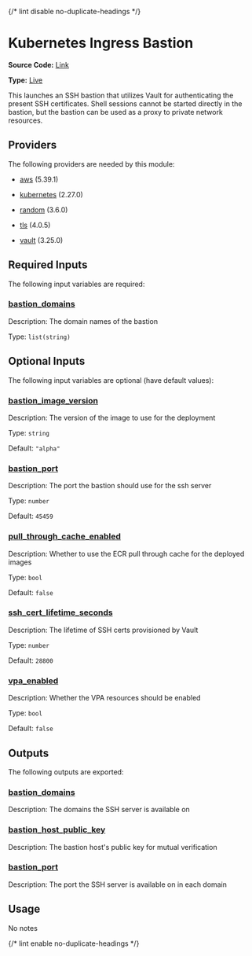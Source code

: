 {/* lint disable no-duplicate-headings */}

# Kubernetes Ingress Bastion

**Source Code:** [Link](https://github.com/Panfactum/stack/tree/__currentPanfactumVersion__/packages/terraform/kube_bastion)

**Type:** [Live](./overview)

This launches an SSH bastion that utilizes Vault for authenticating the present SSH certificates. Shell sessions
cannot be started directly in the bastion, but the bastion can be used as a proxy to private network resources.

## Providers

The following providers are needed by this module:

* [aws](https://registry.terraform.io/providers/hashicorp/aws/5.39.1/docs) (5.39.1)

* [kubernetes](https://registry.terraform.io/providers/hashicorp/kubernetes/2.27.0/docs) (2.27.0)

* [random](https://registry.terraform.io/providers/hashicorp/random/3.6.0/docs) (3.6.0)

* [tls](#requirement_tls) (4.0.5)

* [vault](https://registry.terraform.io/providers/hashicorp/vault/3.25.0/docs) (3.25.0)

## Required Inputs

The following input variables are required:

### <a name="input_bastion_domains" /> [bastion\_domains](#input_bastion_domains)

Description: The domain names of the bastion

Type: `list(string)`

## Optional Inputs

The following input variables are optional (have default values):

### <a name="input_bastion_image_version" /> [bastion\_image\_version](#input_bastion_image_version)

Description: The version of the image to use for the deployment

Type: `string`

Default: `"alpha"`

### <a name="input_bastion_port" /> [bastion\_port](#input_bastion_port)

Description: The port the bastion should use for the ssh server

Type: `number`

Default: `45459`

### <a name="input_pull_through_cache_enabled" /> [pull\_through\_cache\_enabled](#input_pull_through_cache_enabled)

Description: Whether to use the ECR pull through cache for the deployed images

Type: `bool`

Default: `false`

### <a name="input_ssh_cert_lifetime_seconds" /> [ssh\_cert\_lifetime\_seconds](#input_ssh_cert_lifetime_seconds)

Description: The lifetime of SSH certs provisioned by Vault

Type: `number`

Default: `28800`

### <a name="input_vpa_enabled" /> [vpa\_enabled](#input_vpa_enabled)

Description: Whether the VPA resources should be enabled

Type: `bool`

Default: `false`

## Outputs

The following outputs are exported:

### <a name="output_bastion_domains" /> [bastion\_domains](#output_bastion_domains)

Description: The domains the SSH server is available on

### <a name="output_bastion_host_public_key" /> [bastion\_host\_public\_key](#output_bastion_host_public_key)

Description: The bastion host's public key for mutual verification

### <a name="output_bastion_port" /> [bastion\_port](#output_bastion_port)

Description: The port the SSH server is available on in each domain

## Usage

No notes

{/* lint enable no-duplicate-headings */}
